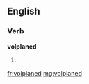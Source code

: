 ==English==

===Verb===
'''volplaned'''

# {{past of|[[volplane]]}}

[[fr:volplaned]]
[[mg:volplaned]]